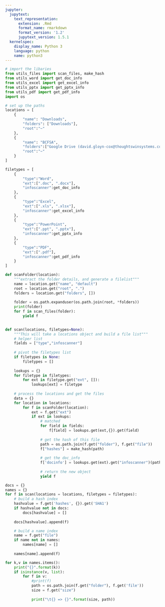 ```yaml
---
jupyter:
  jupytext:
    text_representation:
      extension: .Rmd
      format_name: rmarkdown
      format_version: '1.2'
      jupytext_version: 1.5.1
  kernelspec:
    display_name: Python 3
    language: python
    name: python3
---
```


```python
# import the libaries
from utils_files import scan_files, make_hash
from utils_word import get_doc_info
from utils_excel import get_excel_info
from utils_pptx import get_pptx_info
from utils_pdf import get_pdf_info
import os
```

```python
# set up the paths
locations = [
    {
        "name": "Downloads",
        "folders": ["Downloads"],
        "root":"~"
    },
    {
        "name": "BCFSA",
        "folders":["Google Drive (david.gloyn-cox@thoughtswinsystems.com)","BCFSA"],
        "root":"~"
    }
]

filetypes = [
    {    
        "type":"Word",
        "ext":[".doc", ".docx"],
        "infoscanner":get_doc_info
    },
    {    
        "type":"Excel",
        "ext":[".xls", ".xlsx"],
        "infoscanner":get_excel_info
    },
    {    
        "type":"PowerPoint",
        "ext":[".ppt", ".pptx"],
        "infoscanner":get_pptx_info
    },
    {    
        "type":"PDF",
        "ext":[".pdf"],
        "infoscanner":get_pdf_info
    }
]
```

```python
def scanFolder(location):
    """extract the folder details, and generate a filelist"""
    name = location.get("name", "default")
    root = location.get("root", ".")
    folders = location.get("folders", [])
    
    folder = os.path.expanduser(os.path.join(root, *folders))
    print(folder)
    for f in scan_files(folder):
        yield f
    
```

```python
def scan(locations, filetypes=None):
    """This will take a locations object and build a file list"""
    # helper list
    fields = ["type","infoscanner"]
    
    # pivot the filetypes list
    if filetypes is None:
        filetypes = []
    
    lookups = {}
    for filetype in filetypes:
        for ext in filetype.get("ext", []):
            lookups[ext] = filetype
    
    # process the locations and get the files
    data = {}
    for location in locations:
        for f in scanFolder(location):
            ext = f.get("ext")
            if ext in lookups:
                # matched
                for field in fields:
                    f[field] = lookups.get(ext,{}).get(field)
                
                # get the hash of this file
                path = os.path.join(f.get("folder"), f.get("file"))
                f["hashes"] = make_hash(path)
                
                # get the doc_info
                f['docinfo'] = lookups.get(ext).get("infoscanner")(path)
                
                # return the new object
                yield f
```

```python
docs = {}
names = {}
for f in scan(locations = locations, filetypes = filetypes):
    # build a hash index
    hashvalue = f.get('hashes', {}).get('SHA1')
    if hashvalue not in docs:
        docs[hashvalue] = []
        
    docs[hashvalue].append(f)

    # build a name index
    name = f.get("file")
    if name not in names:
        names[name] = []
        
    names[name].append(f)
```

```python
for k,v in names.items():
    print("{}".format(k))
    if isinstance(v, list):
        for f in v:
            #print(f)
            path = os.path.join(f.get("folder"), f.get('file'))
            size = f.get("size")
            
            print("\t{} => {}".format(size, path))
```

```python

```
